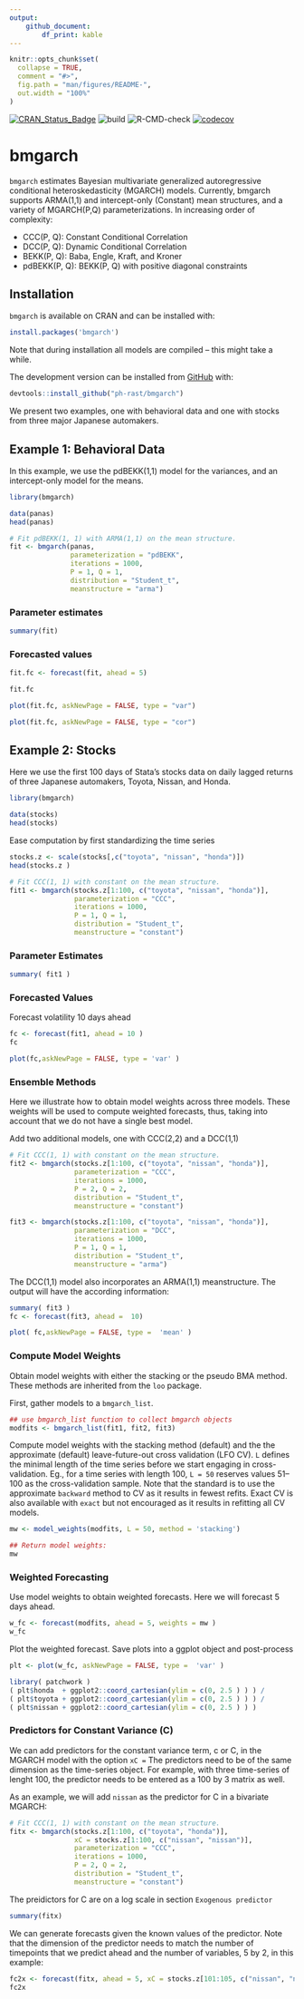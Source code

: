 ```yaml
---
output:
    github_document:
        df_print: kable
---
```


<!-- README.md is generated from README.Rmd. Please edit that file -->
<!-- knit with rmarkdown::render("README.Rmd", output_format = "md_document") -->

```r
knitr::opts_chunk$set(
  collapse = TRUE,
  comment = "#>",
  fig.path = "man/figures/README-",
  out.width = "100%"
)
```
<!-- badges: start -->
[![CRAN_Status_Badge](http://www.r-pkg.org/badges/version/bmgarch)](https://cran.r-project.org/package=bmgarch)
![build](https://github.com/ph-rast/bmgarch/workflows/build/badge.svg)
![R-CMD-check](https://github.com/ph-rast/bmgarch/workflows/R-CMD-check/badge.svg)
[![codecov](https://codecov.io/gh/ph-rast/bmgarch/branch/master/graph/badge.svg)](https://codecov.io/gh/ph-rast/bmgarch)
<!-- badges: end -->

# bmgarch

`bmgarch` estimates Bayesian multivariate generalized autoregressive conditional heteroskedasticity (MGARCH) models.
Currently, bmgarch supports ARMA(1,1) and intercept-only (Constant) mean structures, and a variety of MGARCH(P,Q) parameterizations.
In increasing order of complexity:

* CCC(P, Q): Constant Conditional Correlation
* DCC(P, Q): Dynamic Conditional Correlation
* BEKK(P, Q): Baba, Engle, Kraft, and Kroner
* pdBEKK(P, Q): BEKK(P, Q) with positive diagonal constraints

## Installation

`bmgarch` is available on CRAN and can be installed with:
``` r
install.packages('bmgarch')
```
Note that during installation all models are compiled -- this might take a while.


The development version can be installed from [GitHub](https://github.com/) with:

``` r
devtools::install_github("ph-rast/bmgarch")
```

We present two examples, one with behavioral data and one with stocks from three major Japanese automakers. 

## Example 1: Behavioral Data

In this example, we use the pdBEKK(1,1) model for the variances, and an intercept-only model for the means.

```r
library(bmgarch)

data(panas)
head(panas)

# Fit pdBEKK(1, 1) with ARMA(1,1) on the mean structure.
fit <- bmgarch(panas,
               parameterization = "pdBEKK",
               iterations = 1000,
               P = 1, Q = 1,
               distribution = "Student_t",
               meanstructure = "arma")

```

### Parameter estimates
```r
summary(fit)
```

### Forecasted values
```r
fit.fc <- forecast(fit, ahead = 5)

fit.fc
```

```r
plot(fit.fc, askNewPage = FALSE, type = "var")

plot(fit.fc, askNewPage = FALSE, type = "cor")
```

## Example 2: Stocks

Here we use the first 100 days of Stata's stocks data on daily lagged returns of three Japanese automakers, Toyota, Nissan, and Honda. 

```r
library(bmgarch)

data(stocks)
head(stocks)
```
Ease computation by first standardizing the time series
```r
stocks.z <- scale(stocks[,c("toyota", "nissan", "honda")])
head(stocks.z )

# Fit CCC(1, 1) with constant on the mean structure.
fit1 <- bmgarch(stocks.z[1:100, c("toyota", "nissan", "honda")],
                parameterization = "CCC",
                iterations = 1000,
                P = 1, Q = 1,
                distribution = "Student_t",
                meanstructure = "constant")

```

### Parameter Estimates
```r
summary( fit1 )
```

### Forecasted Values
Forecast volatility 10 days ahead
```r
fc <- forecast(fit1, ahead = 10 )
fc
```
```r
plot(fc,askNewPage = FALSE, type = 'var' )
```

### Ensemble Methods
Here we illustrate how to obtain model weights across three models. These weights will be used to compute weighted forecasts, thus, taking into account that we do not have a single best model.

Add two additional models, one with CCC(2,2) and a DCC(1,1)

```r
# Fit CCC(1, 1) with constant on the mean structure.
fit2 <- bmgarch(stocks.z[1:100, c("toyota", "nissan", "honda")],
                parameterization = "CCC",
                iterations = 1000,
                P = 2, Q = 2,
                distribution = "Student_t",
                meanstructure = "constant")

fit3 <- bmgarch(stocks.z[1:100, c("toyota", "nissan", "honda")],
                parameterization = "DCC",
                iterations = 1000,
                P = 1, Q = 1,
                distribution = "Student_t",
                meanstructure = "arma")

```

The DCC(1,1) model also incorporates an ARMA(1,1) meanstructure. The output will have the according information:

```r
summary( fit3 )
fc <- forecast(fit3, ahead =  10)
```
```r
plot( fc,askNewPage = FALSE, type =  'mean' ) 
```


### Compute Model Weights
Obtain model weights with either the stacking or the pseudo BMA method. These methods are inherited from the `loo` package.

First, gather models to a `bmgarch_list`.
```r
## use bmgarch_list function to collect bmgarch objects
modfits <- bmgarch_list(fit1, fit2, fit3)
```

Compute model weights with the stacking method (default) and the the approximate (default) leave-future-out cross validation (LFO CV).
`L` defines the minimal length of the time series before we start engaging in cross-validation. Eg., for a time series with length 100, `L = 50` reserves values 51--100 as the cross-validation sample. Note that the standard is to use the approximate `backward` method to CV as it results in fewest refits. Exact CV is also available with `exact` but not encouraged as it results in refitting all CV models. 

```r
mw <- model_weights(modfits, L = 50, method = 'stacking')
```
```r
## Return model weights:
mw
```

### Weighted Forecasting
Use model weights to obtain weighted forecasts. Here we will forecast 5 days ahead.
```r
w_fc <- forecast(modfits, ahead = 5, weights = mw )
w_fc
```
Plot the weighted forecast. Save plots into a ggplot object and post-process
```r
plt <- plot(w_fc, askNewPage = FALSE, type =  'var' )

library( patchwork )
( plt$honda  + ggplot2::coord_cartesian(ylim = c(0, 2.5 ) ) ) /
( plt$toyota + ggplot2::coord_cartesian(ylim = c(0, 2.5 ) ) ) /
( plt$nissan + ggplot2::coord_cartesian(ylim = c(0, 2.5 ) ) ) 
```

### Predictors for Constant Variance (C)
We can add predictors for the constant variance term, c or C, in the MGARCH model with the option `xC = `
The predictors need to be of the same dimension as the time-series object. For example, with three time-series of lenght 100, the predictor needs to be entered as a 100 by 3 matrix as well.

As an example, we will add `nissan` as the predictor for C in a bivariate MGARCH:
```r
# Fit CCC(1, 1) with constant on the mean structure.
fitx <- bmgarch(stocks.z[1:100, c("toyota", "honda")],
                xC = stocks.z[1:100, c("nissan", "nissan")],
                parameterization = "CCC",
                iterations = 1000,
                P = 2, Q = 2,
                distribution = "Student_t",
                meanstructure = "constant")
```

The preidictors for C are on a log scale in section `Exogenous predictor`
```r
summary(fitx)
```

We can generate forecasts given the known values of the predictor. Note that the dimension of the predictor needs to match the number of timepoints that we predict ahead and the number of variables, 5 by 2, in this example:
```r
fc2x <- forecast(fitx, ahead = 5, xC = stocks.z[101:105, c("nissan", "nissan")])
fc2x
```
